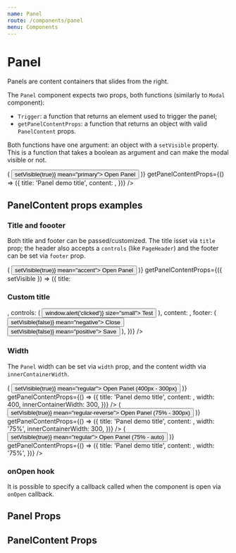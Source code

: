 ```yaml
---
name: Panel
route: /components/panel
menu: Components
---
```





# Panel

Panels are content containers that slides from the right.

The `Panel` component expects two props, both functions (similarly to `Modal` component):

-   `Trigger`: a function that returns an element used to trigger the panel;
-   `getPanelContentProps`: a function that returns an object with valid `PanelContent` props.

Both functions have one argument: an object with a `setVisible` property.
This is a function that takes a boolean as argument and can make the modal visible or not.

<Playground>
    <div className="storybook-container">
        <Panel
            Trigger={({ setVisible }) => (
                <Button onClick={() => setVisible(true)} mean="primary">
                    Open Panel
                </Button>
            )}
            getPanelContentProps={() => ({
                title: 'Panel demo title',
                content: <Lorem paragraphs={3} />,
            })}
        />
    </div>
</Playground>

## PanelContent props examples

### Title and foooter

Both title and footer can be passed/customized. The title isset via `title` prop;
the header also accepts a `controls` (like `PageHeader`) and the footer can be set
via `footer` prop.

<Playground>
    <div className="storybook-container">
        <Panel
            Trigger={({ setVisible }) => (
                <Button onClick={() => setVisible(true)} mean="accent">
                    Open Panel
                </Button>
            )}
            getPanelContentProps={({ setVisible }) => ({
                title: <h3 className="color-accent">Custom title</h3>,
                controls: (
                    <Button onClick={() => window.alert('clicked')} size="small">
                        Test
                    </Button>
                ),
                content: <Lorem paragraphs={3} />,
                footer: (
                    <Fragment>
                        <Button onClick={() => setVisible(false)} mean="negative">
                            Close
                        </Button>
                        <Button onClick={() => setVisible(false)} mean="positive">
                            Save
                        </Button>
                    </Fragment>
                ),
            })}
        />
    </div>
</Playground>

### Width

The `Panel` width can be set via `width` prop, and the content width via `innerContainerWidth`.

<Playground>
    <div className="storybook-container">
        <Panel
            Trigger={({ setVisible }) => (
                <Button onClick={() => setVisible(true)} mean="regular">
                    Open Panel (400px - 300px)
                </Button>
            )}
            getPanelContentProps={() => ({
                title: 'Panel demo title',
                content: <Lorem paragraphs={3} />,
                width: 400,
                innerContainerWidth: 300,
            })}
        />
        <Panel
            Trigger={({ setVisible }) => (
                <Button onClick={() => setVisible(true)} mean="regular-reverse">
                    Open Panel (75% - 300px)
                </Button>
            )}
            getPanelContentProps={() => ({
                title: 'Panel demo title',
                content: <Lorem paragraphs={3} />,
                width: '75%',
                innerContainerWidth: 300,
            })}
        />
        <Panel
            Trigger={({ setVisible }) => (
                <Button onClick={() => setVisible(true)} mean="regular">
                    Open Panel (75% - auto)
                </Button>
            )}
            getPanelContentProps={() => ({
                title: 'Panel demo title',
                content: <Lorem paragraphs={3} />,
                width: '75%',
            })}
        />
    </div>
</Playground>

### onOpen hook

It is possible to specify a callback called when the component is open via `onOpen` callback.

<Playground>
    <div className="storybook-container">
        <PanelContentPropsOnOpen />
    </div>
</Playground>

## Panel Props

<Props of={Panel} />

## PanelContent Props

<Props of={PanelContentWrapper} />
